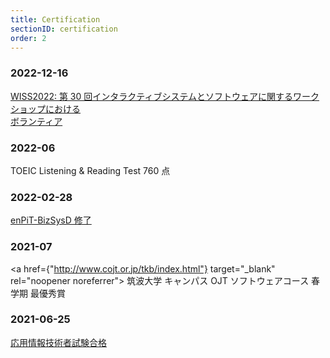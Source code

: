 ```yaml
---
title: Certification
sectionID: certification
order: 2
---
```



### 2022-12-16

<a href={wiss_pdf} target="_blank" rel="noopener noreferrer">
  WISS2022: 第 30 回インタラクティブシステムとソフトウェアに関するワークショップにおける
  <br />
  ボランティア
</a>

### 2022-06

TOEIC Listening & Reading Test 760 点

### 2022-02-28

<a href={enpit_pdf} target="_blank" rel="noopener noreferrer">
  enPiT-BizSysD 修了
</a>

### 2021-07

<a href={"http://www.cojt.or.jp/tkb/index.html"} target="_blank" rel="noopener noreferrer">
  筑波大学 キャンパス OJT ソフトウェアコース
</a>
春学期 最優秀賞

### 2021-06-25

<a href={AP_pdf} target="_blank" rel="noopener noreferrer">
  応用情報技術者試験合格
</a>
